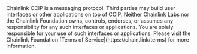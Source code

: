 
<Aside type="note" title="Interfaces and Applications">
  Chainlink CCIP is a messaging protocol. Third parties may build user interfaces or other applications on top of CCIP.
  Neither Chainlink Labs nor the Chainlink Foundation owns, controls, endorses, or assumes any responsibility for any
  such interfaces or applications. You are solely responsible for your use of such interfaces or applications. Please
  visit the Chainlink Foundation [Terms of Service](https://chain.link/terms) for more information.
</Aside>
